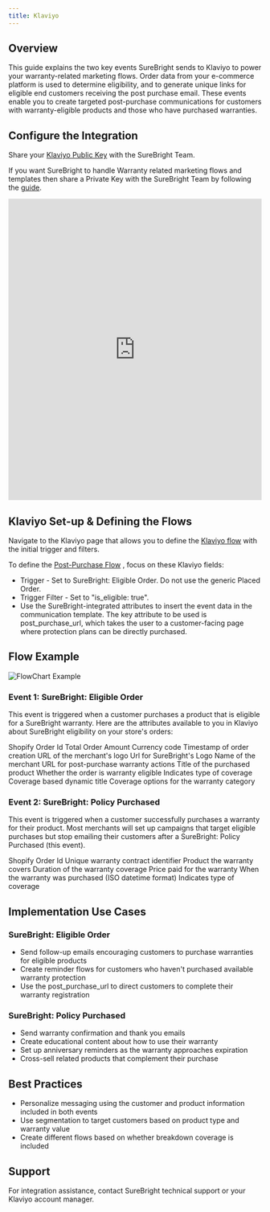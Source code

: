 ```yaml
---
title: Klaviyo
---
```



## Overview
This guide explains the two key events SureBright sends to Klaviyo to power your warranty-related marketing flows. Order data from your e-commerce platform is used to determine eligibility, and to generate unique links for eligible end customers receiving the post purchase email. These events enable you to create targeted post-purchase communications for customers with warranty-eligible products and those who have purchased warranties.

## Configure the Integration
Share your [Klaviyo Public Key](https://help.klaviyo.com/hc/en-us/articles/115005062267#your-public-api-key-site-id2) with the SureBright Team.

If you want SureBright to handle Warranty related marketing flows and templates then share a Private Key with the SureBright Team by following the [guide](https://app.storylane.io/share/gmb05pqr5zbj).
 
<iframe
  src="https://app.storylane.io/share/gmb05pqr5zbj"
  width="100%"
  height="600"
  frameborder="0"
  allowfullscreen
></iframe>



## Klaviyo Set-up & Defining the Flows
Navigate to the Klaviyo page that allows you to define the [Klaviyo flow](https://help.klaviyo.com/hc/en-us/articles/115002774932) with the initial trigger and filters.

To define the [Post-Purchase Flow](https://help.klaviyo.com/hc/en-us/articles/115002774932) , focus on these Klaviyo fields:
- Trigger - Set to SureBright: Eligible Order. Do not use the generic Placed Order.
- Trigger Filter - Set to "is_eligible: true".
- Use the SureBright-integrated attributes to insert the event data in the communication template. The key attribute to be used is post_purchase_url, which takes the user to a customer-facing page where protection plans can be directly purchased.

## Flow Example

![FlowChart Example](/images/klaviyo-flowchart.png)

### Event 1: SureBright: Eligible Order
This event is triggered when a customer purchases a product that is eligible for a SureBright warranty. Here are the attributes available to you in Klaviyo about SureBright eligibility on your store's orders:

<ParamField path="order_id" type="string" required>
  Shopify Order Id
</ParamField>
<ParamField path="order_amount" type="string" required>
  Total Order Amount
</ParamField>
<ParamField path="currency_code" type="string" required>
  Currency code
</ParamField>
<ParamField path="order_created_at" type="datetime" required>
  Timestamp of order creation
</ParamField>
<ParamField path="merchant_logo_url" type="string" required>
  URL of the merchant's logo
</ParamField>
<ParamField path="surebright_logo_url" type="string" required>
  Url for SureBright's Logo
</ParamField>
<ParamField path="merchant_name" type="string" required>
  Name of the merchant
</ParamField>
<ParamField path="post_purchase_url" type="string" required>
  URL for post-purchase warranty actions
</ParamField>
<ParamField path="product_title" type="string" required>
  Title of the purchased product
</ParamField>
<ParamField path="is_eligible" type="boolean" required>
  Whether the order is warranty eligible
</ParamField>
<ParamField path="coverage_type" type="string" required>
  Indicates type of coverage
</ParamField>
<ParamField path="coverage_option_title" type="string" required>
  Coverage based dynamic title
</ParamField>
<ParamField path="coverage_options" type="array" required>
 Coverage options for the warranty category
  <Expandable title="Child Attributes">
    <ResponseField name="icon_url" type="string">
    </ResponseField>
    <ResponseField name="text" type="string">
    </ResponseField>
  </Expandable>
</ParamField>



### Event 2: SureBright: Policy Purchased
This event is triggered when a customer successfully purchases a warranty for their product. Most merchants will set up campaigns that target eligible purchases but stop emailing their customers after a SureBright: Policy Purchased (this event).

<ParamField path="order_id" type="string" required>
  Shopify Order Id
</ParamField>

<ParamField path="contract_id" type="string" required initialValue="bb783fde671e4cac849e39">
  Unique warranty contract identifier
</ParamField>

<ParamField path="product_title" type="string" required initialValue="Sample Product Title">
  Product the warranty covers
</ParamField>

<ParamField path="policy_tenure" type="string" required initialValue="1 year">
  Duration of the warranty coverage
</ParamField>

<ParamField path="policy_price" type="string" required initialValue="199.99">
  Price paid for the warranty
</ParamField>

<ParamField path="warranty_purchase_date" type="datetime" required initialValue="2025-04-10T15:00:41.301007">
  When the warranty was purchased (ISO datetime format)
</ParamField>

<ParamField path="coverage_type" type="string" required initialValue="AD">
  Indicates type of coverage
</ParamField>



## Implementation Use Cases

### SureBright: Eligible Order
- Send follow-up emails encouraging customers to purchase warranties for eligible products
- Create reminder flows for customers who haven't purchased available warranty protection
- Use the post_purchase_url to direct customers to complete their warranty registration

### SureBright: Policy Purchased
- Send warranty confirmation and thank you emails
- Create educational content about how to use their warranty
- Set up anniversary reminders as the warranty approaches expiration
- Cross-sell related products that complement their purchase

## Best Practices
- Personalize messaging using the customer and product information included in both events
- Use segmentation to target customers based on product type and warranty value
- Create different flows based on whether breakdown coverage is included

## Support
For integration assistance, contact SureBright technical support or your Klaviyo account manager.